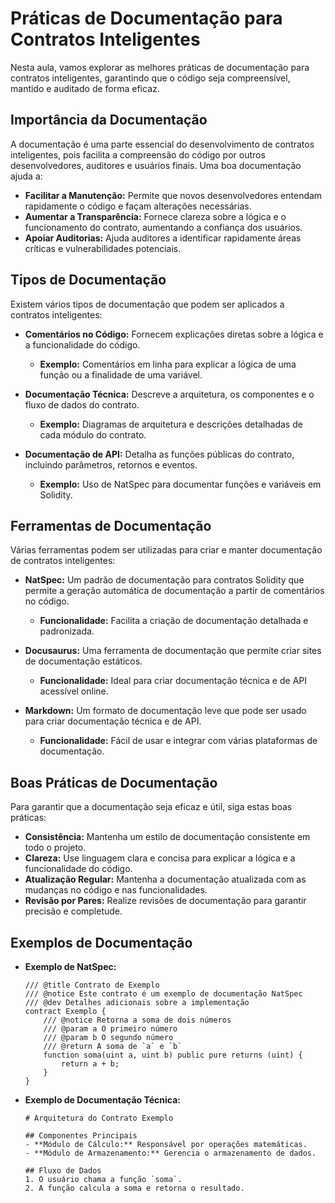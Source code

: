 # Práticas de Documentação para Contratos Inteligentes

Nesta aula, vamos explorar as melhores práticas de documentação para contratos inteligentes, garantindo que o código seja compreensível, mantido e auditado de forma eficaz.

## Importância da Documentação

A documentação é uma parte essencial do desenvolvimento de contratos inteligentes, pois facilita a compreensão do código por outros desenvolvedores, auditores e usuários finais. Uma boa documentação ajuda a:

- **Facilitar a Manutenção:** Permite que novos desenvolvedores entendam rapidamente o código e façam alterações necessárias.
- **Aumentar a Transparência:** Fornece clareza sobre a lógica e o funcionamento do contrato, aumentando a confiança dos usuários.
- **Apoiar Auditorias:** Ajuda auditores a identificar rapidamente áreas críticas e vulnerabilidades potenciais.

## Tipos de Documentação

Existem vários tipos de documentação que podem ser aplicados a contratos inteligentes:

- **Comentários no Código:** Fornecem explicações diretas sobre a lógica e a funcionalidade do código.

  - **Exemplo:** Comentários em linha para explicar a lógica de uma função ou a finalidade de uma variável.

- **Documentação Técnica:** Descreve a arquitetura, os componentes e o fluxo de dados do contrato.

  - **Exemplo:** Diagramas de arquitetura e descrições detalhadas de cada módulo do contrato.

- **Documentação de API:** Detalha as funções públicas do contrato, incluindo parâmetros, retornos e eventos.
  - **Exemplo:** Uso de NatSpec para documentar funções e variáveis em Solidity.

## Ferramentas de Documentação

Várias ferramentas podem ser utilizadas para criar e manter documentação de contratos inteligentes:

- **NatSpec:** Um padrão de documentação para contratos Solidity que permite a geração automática de documentação a partir de comentários no código.

  - **Funcionalidade:** Facilita a criação de documentação detalhada e padronizada.

- **Docusaurus:** Uma ferramenta de documentação que permite criar sites de documentação estáticos.

  - **Funcionalidade:** Ideal para criar documentação técnica e de API acessível online.

- **Markdown:** Um formato de documentação leve que pode ser usado para criar documentação técnica e de API.
  - **Funcionalidade:** Fácil de usar e integrar com várias plataformas de documentação.

## Boas Práticas de Documentação

Para garantir que a documentação seja eficaz e útil, siga estas boas práticas:

- **Consistência:** Mantenha um estilo de documentação consistente em todo o projeto.
- **Clareza:** Use linguagem clara e concisa para explicar a lógica e a funcionalidade do código.
- **Atualização Regular:** Mantenha a documentação atualizada com as mudanças no código e nas funcionalidades.
- **Revisão por Pares:** Realize revisões de documentação para garantir precisão e completude.

## Exemplos de Documentação

- **Exemplo de NatSpec:**

  ```solidity
  /// @title Contrato de Exemplo
  /// @notice Este contrato é um exemplo de documentação NatSpec
  /// @dev Detalhes adicionais sobre a implementação
  contract Exemplo {
      /// @notice Retorna a soma de dois números
      /// @param a O primeiro número
      /// @param b O segundo número
      /// @return A soma de `a` e `b`
      function soma(uint a, uint b) public pure returns (uint) {
          return a + b;
      }
  }
  ```

- **Exemplo de Documentação Técnica:**

  ```
  # Arquitetura do Contrato Exemplo

  ## Componentes Principais
  - **Módulo de Cálculo:** Responsável por operações matemáticas.
  - **Módulo de Armazenamento:** Gerencia o armazenamento de dados.

  ## Fluxo de Dados
  1. O usuário chama a função `soma`.
  2. A função calcula a soma e retorna o resultado.
  ```
